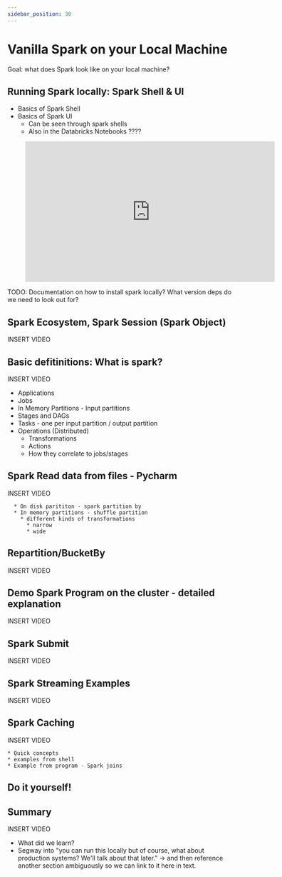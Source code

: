 ```yaml
---
sidebar_position: 30
---
```


# Vanilla Spark on your Local Machine
Goal: what does Spark look like on your local machine?

## Running Spark locally: Spark Shell & UI
* Basics of Spark Shell
* Basics of Spark UI
  * Can be seen through spark shells
  * Also in the Databricks Notebooks ????
  
<div style={{textAlign: 'center'}}>

<figure class="video-container">
    <iframe width="560" height="315" src="https://www.youtube.com/embed/-3bNcU_jk4o" title="YouTube video player" frameborder="0" allow="accelerometer; autoplay; clipboard-write; encrypted-media; gyroscope; picture-in-picture" allowfullscreen></iframe>
</figure>

</div>

TODO: Documentation on how to install spark locally? What version deps do we need to look out for?


## Spark Ecosystem, Spark Session (Spark Object)
INSERT VIDEO

  
## Basic defitinitions: What is spark?
INSERT VIDEO

  * Applications
  * Jobs
  * In Memory Partitions - Input partitions
  * Stages and DAGs
  * Tasks - one per input partition / output partition
  * Operations (Distributed)
    * Transformations
    * Actions
    * How they correlate to jobs/stages

## Spark Read data from files - Pycharm
INSERT VIDEO

      * On disk parititon - spark partition by
      * In memory partitions - shuffle partition
        * different kinds of transformations
          * narrow
          * wide

## Repartition/BucketBy
INSERT VIDEO

## Demo Spark Program on the cluster - detailed explanation
INSERT VIDEO

## Spark Submit
INSERT VIDEO


## Spark Streaming Examples
INSERT VIDEO

## Spark Caching
INSERT VIDEO

    * Quick concepts
    * examples from shell
    * Example from program - Spark joins

## Do it yourself!
<download link to the materials>

## Summary
INSERT VIDEO

* What did we learn?
* Segway into "you can run this locally but of course, what about production systems? We'll talk about that later." -> and then reference another section ambiguously so we can link to it here in text.


